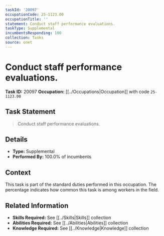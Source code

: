 ```yaml
---
taskId: '20097'
occupationCode: 25-1123.00
occupationTitle: ''
statement: Conduct staff performance evaluations.
taskType: Supplemental
incumbentsResponding: 100
collection: Tasks
source: onet
---
```

# Conduct staff performance evaluations.

**Task ID:** 20097
**Occupation:** [[../Occupations|Occupation]] with code `25-1123.00`

## Task Statement

> Conduct staff performance evaluations.

## Details

- **Type:** Supplemental
- **Performed By:** 100.0% of incumbents

## Context

This task is part of the standard duties performed in this occupation. The percentage indicates how common this task is among workers in the field.

## Related Information

- **Skills Required:** See [[../Skills|Skills]] collection
- **Abilities Required:** See [[../Abilities|Abilities]] collection
- **Knowledge Required:** See [[../Knowledge|Knowledge]] collection
